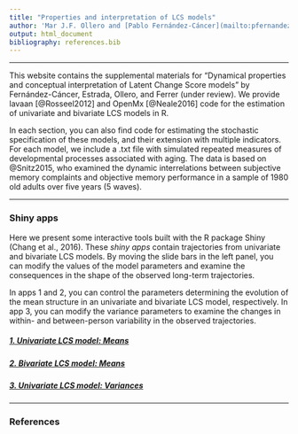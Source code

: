 ```yaml
---
title: "Properties and interpretation of LCS models"
author: 'Mar J.F. Ollero and [Pablo Fernández-Cáncer](mailto:pfernandezcancer@gmail.com) - Autonomous University of Madrid, Spain.'
output: html_document
bibliography: references.bib
---
```


---

This website contains the supplemental materials for “Dynamical properties and conceptual interpretation of Latent Change Score models” by Fernández-Cáncer, Estrada, Ollero, and Ferrer (under review). We provide lavaan [@Rosseel2012] and OpenMx [@Neale2016] code for the estimation of univariate and bivariate LCS models in R.

In each section, you can also find code for estimating the stochastic specification of these models, and their extension with multiple indicators. For each model, we include a .txt file with simulated repeated measures of developmental processes associated with aging. The data is based on @Snitz2015, who examined the dynamic interrelations between subjective memory complaints and objective memory performance in a sample of 1980 old adults over five years (5 waves).

---

### Shiny apps
Here we present some interactive tools built with the R package Shiny (Chang et al., 2016). These <em>shiny apps</em> contain trajectories from univariate and bivariate LCS models. By moving the slide bars in the left panel, you can modify the values of the model parameters and examine the consequences in the shape of the observed long-term trajectories.

In apps 1 and 2, you can control the parameters determining the evolution of the mean structure in an univariate and bivariate LCS model, respectively. In app 3, you can modify the variance parameters to examine the changes in within- and between-person variability in the observed trajectories.

##### [1. Univariate LCS model: Means](https://marjfollero.shinyapps.io/LCS-means/)
##### [2. Bivariate LCS model: Means](https://marjfollero.shinyapps.io/BLCS_means/) 
##### [3. Univariate LCS model: Variances](https://marjfollero.shinyapps.io/LCS_variances/)  


---

### References

